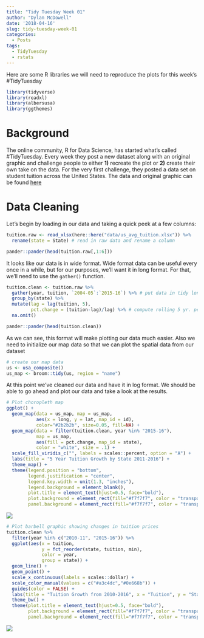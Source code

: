 ```yaml
---
title: "Tidy Tuesday Week 01"
author: "Dylan McDowell"
date: '2018-04-16'
slug: tidy-tuesday-week-01
categories:
  - Posts
tags:
  - TidyTuesday
  - rstats
---
```

Here are some R libraries we will need to reproduce the plots for this week's #TidyTuesday
```r
library(tidyverse)
library(readxl)
library(albersusa)
library(ggthemes) 
```

# Background

The online community, R for Data Science, has started what's called #TidyTuesday. Every week they post a new dataset along with an original graphic and challenge people to either __1)__ recreate the plot or __2)__ create their own take on the data. For the very first challenge, they posted a data set on student tuition across the United States. The data and original graphic can be found [here](https://onlinembapage.com/average-tuition-and-educational-attainment-in-the-united-states/)

# Data Cleaning
Let's begin by loading in our data and taking a quick peek at a few columns:
```r
tuition.raw <- read_xlsx(here::here("data/us_avg_tuition.xlsx")) %>% 
  rename(state = State) # read in raw data and rename a column

pander::pander(head(tuition.raw[,1:6]))
```

It looks like our data is in wide format. Wide format data can be useful every once in a while, but for our purposes, we'll want it in long format. For that, we'll need to use the `gather()` function. 

```r
tuition.clean <- tuition.raw %>% 
  gather(year, tuition, `2004-05`:`2015-16`) %>% # put data in tidy long format
  group_by(state) %>% 
  mutate(lag = lag(tuition, 5),
         pct.change = (tuition-lag)/lag) %>% # compute rolling 5 yr. percent change
  na.omit()

pander::pander(head(tuition.clean))
```

As we can see, this format will make plotting our data much easier. Also we need to initialize our map data so that we can plot the spatial data from our dataset
```r
# create our map data
us <- usa_composite()
us_map <- broom::tidy(us, region = "name")
```

At this point we've cleaned our data and have it in log format. We should be able to go ahead and plot our data and take a look at the results. 

```r
# Plot choropleth map
ggplot() +
  geom_map(data = us_map, map = us_map,
           aes(x = long, y = lat, map_id = id),
           color="#2b2b2b", size=0.05, fill=NA) +
  geom_map(data = filter(tuition.clean, year %in% "2015-16"), 
           map = us_map,
           aes(fill = pct.change, map_id = state),
           color = "white", size = .1) + 
  scale_fill_viridis_c("", labels = scales::percent, option = "A") +
  labs(title = "5 Year Tuition Growth by State 2011-2016") +
  theme_map() + 
  theme(legend.position = "bottom", 
        legend.justification = "center",
        legend.key.width = unit(1.3, "inches"),
        legend.background = element_blank(),
        plot.title = element_text(hjust=0.5, face="bold"),
        plot.background = element_rect(fill="#f7f7f7", color = "transparent"),
        panel.background = element_rect(fill="#f7f7f7", color = "transparent"))
```

![](../../img/tidy_01.png)

```r
# Plot barbell graphic showing changes in tuition prices
tuition.clean %>% 
  filter(year %in% c("2010-11", "2015-16")) %>% 
  ggplot(aes(x = tuition, 
             y = fct_reorder(state, tuition, min), 
             color = year, 
             group = state)) + 
  geom_line() +
  geom_point() + 
  scale_x_continuous(labels = scales::dollar) +
  scale_color_manual(values = c("#a3c4dc","#0e668b")) + 
  guides(color = FALSE) +
  labs(title = "Tuition Growth from 2010-2016", x = "Tuition", y = "State") + 
  theme_bw() +
  theme(plot.title = element_text(hjust=0.5, face="bold"),
        plot.background = element_rect(fill="#f7f7f7", color = "transparent"),
        panel.background = element_rect(fill="#f7f7f7", color = "transparent"))
```

![](../../img/tidy_02.png)